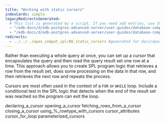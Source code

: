 ```yaml
---
title: "Working with static cursors"
indexCards: simple
legacyRedirectsGenerated:
  # This list is generated by a script. If you need add entries, use the `legacyRedirects` key.
  - "/edb-docs/d/edb-postgres-advanced-server/user-guides/database-compatibility-for-oracle-developers-guide/9.6/Database_Compatibility_for_Oracle_Developers_Guide_v9.6.1.074.html"
  - "/edb-docs/d/edb-postgres-advanced-server/user-guides/database-compatibility-for-oracle-developers-guide/9.5/Database_Compatibility_for_Oracle_Developers_Guide.1.168.html"
redirects:
  - ../../../epas_compat_spl/08_static_cursors #generated for docs/epas/reorg-role-use-case-mode
---
```


<div id="static_cursors" class="registered_link"></div>

Rather than executing a whole query at once, you can set up a *cursor* that encapsulates the query and then read the query result set one row at a time. This approach allows you to create SPL program logic that retrieves a row from the result set, does some processing on the data in that row, and then retrieves the next row and repeats the process.

Cursors are most often used in the context of a `FOR` or `WHILE` loop. Include a conditional test in the SPL logic that detects when the end of the result set was reached so the program can exit the loop.

<div class="toctree" maxdepth="3">

declaring_a_cursor opening_a_cursor fetching_rows_from_a_cursor closing_a_cursor using\_%\_rowtype_with_cursors cursor_attributes cursor_for_loop parameterized_cursors

</div>
